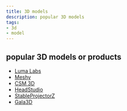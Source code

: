 ```yaml
---
title: 3D models
description: popular 3D models
tags: 
- 3d
- model
---
```


## popular 3D models or products

- [Luma Labs](https://lumalabs.ai/)
- [Meshy](https://www.meshy.ai/)
- [CSM 3D](https://3d.csm.ai/)
- [HeadStudio](https://zhenglinzhou.github.io/HeadStudio-ProjectPage/)
- [StableProjectorZ](https://stableprojectorz.com/)
- [Gala3D](https://gala3d.github.io/)
 